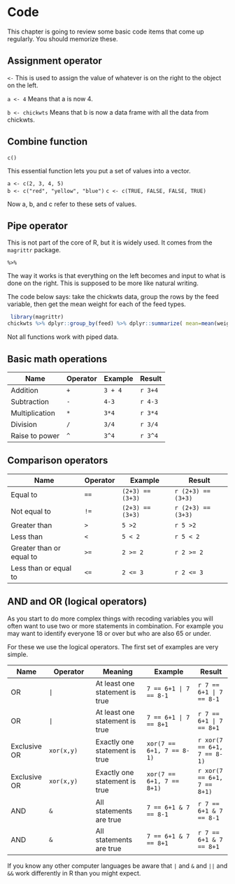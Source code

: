 # Code

This chapter is going to review some basic code items that come up regularly.
You should memorize these.

## Assignment operator

` <- `
This is used to assign the value of whatever is on the right to the object on the left.

`a <- 4`
Means that a is now 4.

`b <- chickwts`
Means that b is now a data frame with all the data from chickwts.

## Combine function

`c()`  

This essential function lets you put a set of values into a vector. 

`a <- c(2, 3, 4, 5)`  
`b <- c("red", "yellow", "blue")`
`c <- c(TRUE, FALSE, FALSE, TRUE)`  

Now a, b, and c refer to these sets of values.  

## Pipe operator

This is not part of the core of R, but it is widely used. It comes from the `magrittr` package.  

`%>%`

The way it works is that everything on the left becomes and input to what is done on the right.  This is supposed 
to be more like natural writing.  

The code below says: take the chickwts data, group the rows by the feed variable, then get the mean weight for each of
the feed types.

```r
 library(magrittr)
chickwts %>% dplyr::group_by(feed) %>% dplyr::summarize( mean=mean(weight)) 
```
Not all functions work with piped data.  


## Basic math operations

| Name  | Operator | Example |Result  |
|---|----|---|---|  
|Addition |`+`|`3 + 4 `| `r 3+4`|  
|Subtraction|`-`|`4-3`| `r 4-3`|
|Multiplication|`*`|`3*4`| `r 3*4`|
|Division|`/`|`3/4`| `r 3/4`|
|Raise to power| `^`| `3^4`|`r 3^4`|

## Comparison operators

| Name  | Operator | Example |Result  |
|---|----|---|---|  
| Equal to | `==`| `(2+3) == (3+3)`| `r (2+3) == (3+3)`|
| Not equal to | `!=`|`(2+3) == (3+3)`| `r (2+3) == (3+3)`|
| Greater than |`>`| `5 >2` | `r 5 >2`|
|Less than |`<`| `5 < 2` | `r 5 < 2`|
|Greater than or equal to |`>=`| `2 >= 2` |`r 2 >= 2`|
|Less than or equal to |`<=`| `2 <= 3` |`r 2 <= 3`|

## AND and OR (logical operators)

As you start to do more complex things with recoding variables you
will often want to use two or more statements in combination.  For example
you may want to identify everyone 18 or over but who are also 65 or under. 

For these we use the logical operators.  The first set of examples are very simple.

|Name |Operator | Meaning | Example |Result|
|------|--------|---------|---------|------|
|OR | `|`  | At least one statement is true | `7 == 6+1 | 7 == 8-1` |`r 7 == 6+1 | 7 == 8-1` |
|OR | `|`  | At least one statement is true | `7 == 6+1 | 7 == 8+1` |`r 7 == 6+1 | 7 == 8+1` |
|Exclusive OR | `xor(x,y)`  | Exactly one statement is true | `xor(7 == 6+1, 7 == 8-1)` |`r xor(7 == 6+1, 7 == 8-1)` |
|Exclusive OR | `xor(x,y)`  | Exactly one statement is true | `xor(7 == 6+1, 7 == 8+1)` |`r xor(7 == 6+1, 7 == 8+1)` |
|AND | `&`  | All statements are true | `7 == 6+1 & 7 == 8-1` |`r 7 == 6+1 & 7 == 8-1` |
|AND | `&`  | All statements are true | `7 == 6+1 & 7 == 8+1` |`r 7 == 6+1 & 7 == 8+1` |

If you know any other computer languages be aware that `|` and `&` and `||` and `&&`  work differently in R than you might expect.

